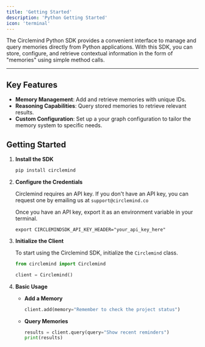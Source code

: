 ```yaml
---
title: 'Getting Started'
description: 'Python Getting Started'
icon: 'terminal'
---
```



The Circlemind Python SDK provides a convenient interface to manage and query memories directly from Python applications. With this SDK, you can store, configure, and retrieve contextual information in the form of "memories" using simple method calls.

---

## Key Features

- **Memory Management**: Add and retrieve memories with unique IDs.
- **Reasoning Capabilities**: Query stored memories to retrieve relevant results.
- **Custom Configuration**: Set up a your graph configuration to tailor the memory system to specific needs.

## Getting Started

1. **Install the SDK**
    ```bash
    pip install circlemind
    ```

2. **Configure the Credentials**

    Circlemind requires an API key. If you don't have an API key, you can request one by emailing us at `support@circlemind.co`

    Once you have an API key, export it as an environment variable in your terminal.

    ```
    export CIRCLEMINDSDK_API_KEY_HEADER="your_api_key_here"
    ```

2. **Initialize the Client**

    To start using the Circlemind SDK, initialize the `Circlemind` class.

    ```python
    from circlemind import Circlemind

    client = Circlemind()
    ```

3. **Basic Usage**
    - **Add a Memory**
      ```python
      client.add(memory="Remember to check the project status")
      ```

    - **Query Memories**
      ```python
      results = client.query(query="Show recent reminders")
      print(results)
      ```
